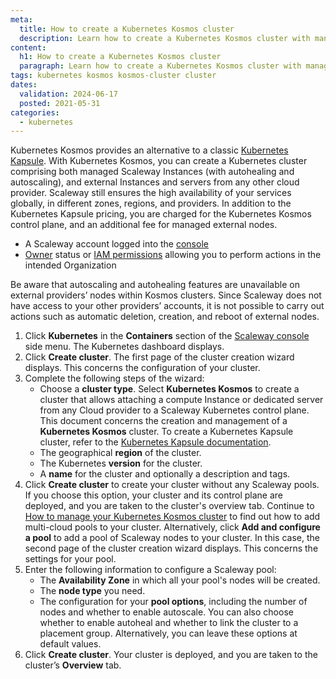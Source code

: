 ```yaml
---
meta:
  title: How to create a Kubernetes Kosmos cluster
  description: Learn how to create a Kubernetes Kosmos cluster with managed Scaleway Instances and external nodes from any cloud provider.
content:
  h1: How to create a Kubernetes Kosmos cluster
  paragraph: Learn how to create a Kubernetes Kosmos cluster with managed Scaleway Instances and external nodes from any cloud provider.
tags: kubernetes kosmos kosmos-cluster cluster
dates:
  validation: 2024-06-17
  posted: 2021-05-31
categories:
  - kubernetes
---
```


Kubernetes Kosmos provides an alternative to a classic [Kubernetes Kapsule](/containers/kubernetes/concepts/#kubernetes-kapsule). With Kubernetes Kosmos, you can create a Kubernetes cluster comprising both managed Scaleway Instances (with autohealing and autoscaling), and external Instances and servers from any other cloud provider. Scaleway still ensures the high availability of your services globally, in different zones, regions, and providers. In addition to the Kubernetes Kapsule pricing, you are charged for the Kubernetes Kosmos control plane, and an additional fee for managed external nodes.

<Macro id="requirements" />

- A Scaleway account logged into the [console](https://console.scaleway.com)
- [Owner](/identity-and-access-management/iam/concepts/#owner) status or [IAM permissions](/identity-and-access-management/iam/concepts/#permission) allowing you to perform actions in the intended Organization

<Message type="important">
  Be aware that autoscaling and autohealing features are unavailable on external providers’ nodes within Kosmos clusters. Since Scaleway does not have access to your other providers’ accounts, it is not possible to carry out actions such as automatic deletion, creation, and reboot of external nodes.
</Message>

1. Click **Kubernetes** in the **Containers** section of the [Scaleway console](https://console.scaleway.com) side menu. The Kubernetes dashboard displays.
2. Click **Create cluster**. The first page of the cluster creation wizard displays. This concerns the configuration of your cluster.
3. Complete the following steps of the wizard:
    * Choose a **cluster type**. Select **Kubernetes Kosmos** to create a cluster that allows attaching a compute Instance or dedicated server from any Cloud provider to a Scaleway Kubernetes control plane.
      <Message type="note">
        This document concerns the creation and management of a **Kubernetes Kosmos** cluster. To create a Kubernetes Kapsule cluster, refer to the [Kubernetes Kapsule documentation](/containers/kubernetes/how-to/create-cluster/).
      </Message>
    * The geographical **region** of the cluster.
    * The Kubernetes **version** for the cluster.
    * A **name** for the cluster and optionally a description and tags.
4. Click **Create cluster** to create your cluster without any Scaleway pools.
   If you choose this option, your cluster and its control plane are deployed, and you are taken to the cluster's overview tab. Continue to [How to manage your Kubernetes Kosmos cluster](/containers/kubernetes/how-to/edit-kosmos-cluster/) to find out how to add multi-cloud pools to your cluster.
   Alternatively, click **Add and configure a pool** to add a pool of Scaleway nodes to your cluster.  In this case, the second page of the cluster creation wizard displays. This concerns the settings for your pool.
5. Enter the following information to configure a Scaleway pool:
    * The **Availability Zone** in which all your pool's nodes will be created.
    * The **node type** you need.
    * The configuration for your **pool options**, including the number of nodes and whether to enable autoscale. You can also choose whether to enable autoheal and whether to link the cluster to a placement group. Alternatively, you can leave these options at default values.
6. Click **Create cluster**. Your cluster is deployed, and you are taken to the cluster’s **Overview** tab.


